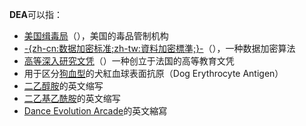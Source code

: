 '''DEA'''可以指：
* [[美国缉毒局|美国缉毒局]]（{{lang-en|Drug Enforcement Administration}}），美国的毒品管制机构
* [[資料加密標準|-{zh-cn:数据加密标准;zh-tw:資料加密標準;}-]]（{{lang-en|Data Encryption Algorithm}}），一种数据加密算法
* [[高等深入研究文凭|高等深入研究文凭]]（{{lang-fr|diplôme d'études approfondies}}）一种创立于法国的高等教育文凭
* 用于区分[[狗血型|狗血型]]的犬紅血球表面抗原（Dog Erythrocyte Antigen）
* [[二乙醇胺|二乙醇胺]]的英文缩写
* [[二乙基乙酰胺|二乙基乙酰胺]]的英文缩写
* [[Dance_Evolution_Arcade|Dance Evolution Arcade]]的英文縮寫

{{disambig|cat=三字拉丁字母縮寫消歧義}}